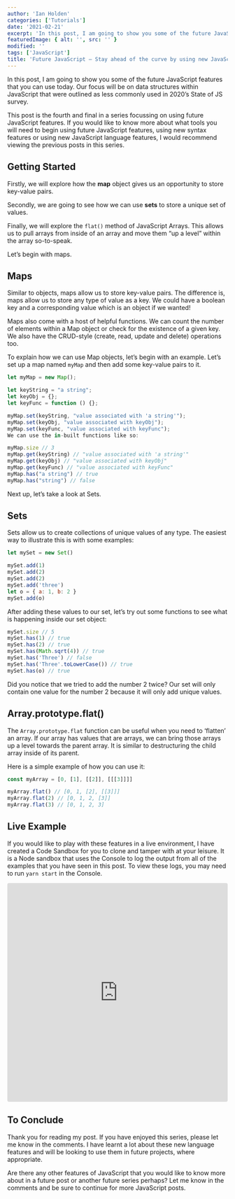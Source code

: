 ```yaml
---
author: 'Ian Holden'
categories: ['Tutorials']
date: '2021-02-21'
excerpt: 'In this post, I am going to show you some of the future JavaScript features that you can use today. Our focus will be on data structures within JavaScript that were outlined as less commonly used in 2020’s State of JS survey.'
featuredImage: { alt: '', src: '' }
modified: ''
tags: ['JavaScript']
title: 'Future JavaScript – Stay ahead of the curve by using new JavaScript features today (4/4 – Data Structures)'
---
```


In this post, I am going to show you some of the future JavaScript features that you can use today. Our focus will be on data structures within JavaScript that were outlined as less commonly used in 2020’s State of JS survey.

This post is the fourth and final in a series focussing on using future JavaScript features. If you would like to know more about what tools you will need to <Link to='/blog/future-javascript-stay-ahead-of-the-curve-by-using-new-javascript-features-today-1/'>begin using future JavaScript features</Link>, using <Link to='/blog/future-javascript-stay-ahead-of-the-curve-by-using-new-javascript-features-today-2/'>new syntax features</Link> or <Link to='/blog/future-javascript-stay-ahead-of-the-curve-by-using-new-javascript-features-today-3/'>using new JavaScript language features</Link>, I would recommend viewing the previous posts in this series.

## Getting Started

Firstly, we will explore how the **map** object gives us an opportunity to store key-value pairs.

Secondly, we are going to see how we can use **sets** to store a unique set of values.

Finally, we will explore the `flat()` method of JavaScript Arrays. This allows us to pull arrays from inside of an array and move them “up a level” within the array so-to-speak.

Let’s begin with maps.

## Maps

Similar to objects, maps allow us to store key-value pairs. The difference is, maps allow us to store any type of value as a key. We could have a boolean key and a corresponding value which is an object if we wanted!

Maps also come with a host of helpful functions. We can count the number of elements within a Map object or check for the existence of a given key. We also have the CRUD-style (create, read, update and delete) operations too.

To explain how we can use Map objects, let’s begin with an example. Let’s set up a map named `myMap` and then add some key-value pairs to it.

```javascript
let myMap = new Map();

let keyString = "a string";
let keyObj = {};
let keyFunc = function () {};

myMap.set(keyString, "value associated with 'a string'");
myMap.set(keyObj, "value associated with keyObj");
myMap.set(keyFunc, "value associated with keyFunc");
We can use the in-built functions like so:

myMap.size // 3
myMap.get(keyString) // "value associated with 'a string'"
myMap.get(keyObj) // "value associated with keyObj"
myMap.get(keyFunc) // "value associated with keyFunc"
myMap.has("a string") // true
myMap.has("string") // false
```

Next up, let’s take a look at Sets.

## Sets

Sets allow us to create collections of unique values of any type. The easiest way to illustrate this is with some examples:

```javascript
let mySet = new Set()

mySet.add(1)
mySet.add(2)
mySet.add(2)
mySet.add('three')
let o = { a: 1, b: 2 }
mySet.add(o)
```

After adding these values to our set, let’s try out some functions to see what is happening inside our set object:

```javascript
mySet.size // 5
mySet.has(1) // true
mySet.has(2) // true
mySet.has(Math.sqrt(4)) // true
mySet.has('Three') // false
mySet.has('Three'.toLowerCase()) // true
mySet.has(o) // true
```

Did you notice that we tried to add the number 2 twice? Our set will only contain one value for the number 2 because it will only add unique values.

## Array.prototype.flat()

The `Array.prototype.flat` function can be useful when you need to ‘flatten’ an array. If our array has values that are arrays, we can bring those arrays up a level towards the parent array. It is similar to destructuring the child array inside of its parent.

Here is a simple example of how you can use it:

```javascript
const myArray = [0, [1], [[2]], [[[3]]]]

myArray.flat() // [0, 1, [2], [[3]]]
myArray.flat(2) // [0, 1, 2, [3]]
myArray.flat(3) // [0, 1, 2, 3]
```

## Live Example

If you would like to play with these features in a live environment, I have created a Code Sandbox for you to clone and tamper with at your leisure. It is a Node sandbox that uses the Console to log the output from all of the examples that you have seen in this post. To view these logs, you may need to run `yarn start` in the Console.

<iframe
  src="https://codesandbox.io/embed/future-javascript-2020-data-structures-bsg9d?fontsize=14&hidenavigation=1&theme=dark"
  style="width:100%; height:500px; border:0; border-radius: 4px; overflow:hidden;"
  title="Future JavaScript 2020 - Data Structures"
  allow="accelerometer; ambient-light-sensor; camera; encrypted-media; geolocation; gyroscope; hid; microphone; midi; payment; usb; vr; xr-spatial-tracking"
  sandbox="allow-forms allow-modals allow-popups allow-presentation allow-same-origin allow-scripts"
></iframe>

## To Conclude

Thank you for reading my post. If you have enjoyed this series, please let me know in the comments. I have learnt a lot about these new language features and will be looking to use them in future projects, where appropriate.

Are there any other features of JavaScript that you would like to know more about in a future post or another future series perhaps? Let me know in the comments and be sure to continue for more JavaScript posts.
